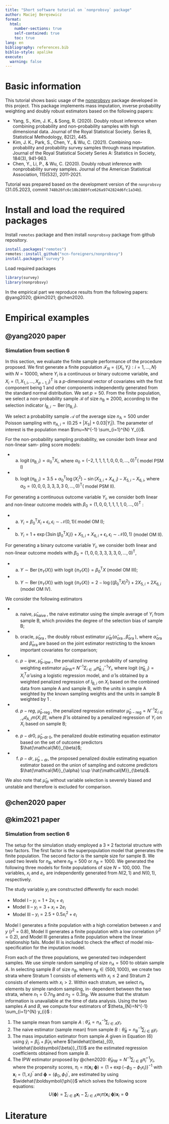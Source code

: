 ```yaml
---
title: "Short software tutorial on `nonprobsvy` package"
author: Maciej Beręsewicz
format: 
  html:
    number-sections: true
    self-contained: true
    toc: true
lang: en
bibliography: references.bib
biblio-style: apalike
execute: 
  warning: false
---
```


# Basic information

This tutorial shows basic usage of the
[nonprobsvy](https://github.com/ncn-foreigners/nonprobsvy) package
developed in this project. This package implements mass imputation,
inverse probability weighting and doubly robust estimators based on the
following papers:

-   Yang, S., Kim, J. K., & Song, R. (2020). Doubly robust inference
    when combining probability and non-probability samples with high
    dimensional data. Journal of the Royal Statistical Society. Series
    B, Statistical Methodology, 82(2), 445.
-   Kim, J. K., Park, S., Chen, Y., & Wu, C. (2021). Combining
    non-probability and probability survey samples through mass
    imputation. Journal of the Royal Statistical Society Series A:
    Statistics in Society, 184(3), 941-963.
-   Chen, Y., Li, P., & Wu, C. (2020). Doubly robust inference with
    nonprobability survey samples. Journal of the American Statistical
    Association, 115(532), 2011-2021.

Tutorial was prepared based on the development version of the
`nonprobsvy` (31.05.2023, commit
`748b20fc6c18b2889fce626a9742824d6fc1a34b`).

# Install and load the required packages

Install `remotes` package and then install `nonprobsvy` package from
github repository.

```r
install.packages("remotes")
remotes::install_github("ncn-foreigners/nonprobsvy")
install.packages("survey")
```

Load required packages

```r
library(survey)
library(nonprobsvy)
```

In the empirical part we reproduce results from the following papers:
@yang2020; @kim2021; @chen2020.

# Empirical examples 

## @yang2020 paper 

### Simulation from section 6

In this section, we evaluate the finite sample performance of the procedure proposed. We first
generate a finite population $\mathcal{F}_{N}=\left\{(X_{i}, Y_{i}): i=1, \ldots, N\right\}$ with $N=10000$, where $Y_{i}$ is a continuous or binary outcome variable, and $X_{i}=(1, X_{1, i}, \ldots, X_{p-1, i})^{\mathrm{T}}$ is a $p$-dimensional vector of covariates with the first component being 1 and other components independently generated from the standard normal distribution. We set $p=50$. From the finite population, we select a non-probability sample $\mathcal{B}$ of size $n_{\mathrm{B}} \approx 2000$, according to the selection indicator $I_{\mathrm{B}, i} \sim \operatorname{Ber}(\pi_{\mathrm{B}, i})$.

We select a probability sample $\mathcal{A}$ of the average size $n_{\mathrm{A}}=500$ under Poisson sampling with $\pi_{\mathrm{A}, i} \propto(0.25+\left|X_{1 i}\right|+0.03\left|Y_{i}\right|)$. The parameter of interest is the population mean $\mu=N^{-1} \sum_{i=1}^{N} Y_{i}$.

For the non-probability sampling probability, we consider both linear and non-linear sam-
pling score models:

+ (a) $\operatorname{logit}(\pi_{\mathrm{B}, i})=\alpha_{0}^{\mathrm{T}} X_{i}$, where $\alpha_{0}=(-2,1,1,1,1,0,0,0, \ldots, 0)^{\mathrm{T}}($ model PSM I)
+ (b) $\operatorname{logit}(\pi_{\mathrm{B}, i})=3.5+\alpha_{0}^{\mathrm{T}} \log (X_{i}^{2})-\sin (X_{3, i}+X_{4, i})-X_{5, i}-X_{6, i}$, where $\alpha_{0}=(0,0,0,3,3,3,3$
$0, \ldots, 0)^{\mathrm{T}}($ model PSM II).

For generating a continuous outcome variable $Y_{i}$, we consider both linear and non-linear
outcome models with $\beta_{0}=(1,0,0,1,1,1,1,0, \ldots, 0)^{\mathrm{T}}$ :

+ (a) $Y_{i}=\beta_{0}^{\mathrm{T}} X_{i}+\epsilon_{i}, \epsilon_{i} \sim \mathcal{N}(0,1)($ model OM I);
+ (b) $Y_{i}=1+\exp \left\{3 \sin (\beta_{0}^{\mathrm{T}} X_{i})\right\}+X_{5, i}+X_{6, i}+\epsilon_{i}, \epsilon_{i} \sim \mathcal{N}(0,1)$ (model OM II).

For generating a binary outcome variable $Y_{i}$, we consider both linear and non-linear outcome
models with $\beta_{0}=(1,0,0,3,3,3,3,0, \ldots, 0)^{\mathrm{T}}$,

+ (a) $Y \sim \operatorname{Ber}\left\{\pi_{Y}(X)\right\}$ with logit $\left\{\pi_{Y}(X)\right\}=\beta_{0}^{\mathrm{T}} X$ (model OM III);
+ (b) $Y \sim \operatorname{Ber}\left\{\pi_{Y}(X)\right\}$ with logit $\left\{\pi_{Y}(X)\right\}=2-\log \left\{(\beta_{0}^{\mathrm{T}} X)^{2}\right\}+2 X_{5, i}+2 X_{6, i}$ (model OM IV).

We consider the following estimators

+ (a) naive, $\hat{\mu}_{\text {naive }}$, the naive estimator using the simple average of $Y_{i}$ from sample $\mathrm{B}$, which
provides the degree of the selection bias of sample $\mathrm{B}$;
+ (b) oracle, $\hat{\mu}_{\text {ora }}$, the doubly robust estimator $\hat{\mu}_{\mathrm{dr}}(\hat{\alpha}_{\text {ora }}, \hat{\beta}_{\text {ora }})$, where $\hat{\alpha}_{\text {ora }}$ and $\hat{\beta}_{\text {ora }}$ are based
on the joint estimator restricting to the known important covariates for comparison;
+ (c) $p-ipw$, $\hat{\mu}_{\mathrm{p} \text {-ipw }}$, the penalized inverse probability of sampling weighting estimator $\hat{\mu}_{\mathrm{IPW}}=$ $N^{-1} \Sigma_{i \in \mathcal{B}} \hat{\pi}_{\mathrm{B}, i}^{-1} Y_{i}$, where logit $(\hat{\pi}_{\mathrm{B}, i})=X_{i}^{\mathrm{T}} \hat{\alpha}$ using a logistic regression model, and $\hat{\alpha}$ is obtained by a weighted penalized regression of $I_{\mathrm{B}, i}$ on $X_{i}$ based on the combined data from sample $\mathrm{A}$ and sample $\mathrm{B}$, with the units in sample A weighted by the known sampling weights and the units in sample $\mathrm{B}$ weighted by 1 .
+ (d) $p-reg$, $\hat{\mu}_{\mathrm{p} \text {-reg }}$, the penalized regression estimator $\hat{\mu}_{\mathrm{p}-\mathrm{reg}}=N^{-1} \Sigma_{i \in \mathcal{A}} d_{\mathrm{A}, i} m(X ; \hat{\beta})$, where $\hat{\beta}$ is obtained by a penalized regression of $Y_{i}$ on $X_{i}$ based on sample $\mathrm{B}$;
+ (e) $p-dr0$, $\hat{\mu}_{\mathrm{p} \text {-dr } 0}$, the penalized double estimating equation estimator based on the set of outcome predictors $\hat{\mathcal{M}}_{\beta}$;
+ (f) $p-dr$, $\hat{\mu}_{\mathrm{p}-\mathrm{dr}}$, the proposed penalized double estimating equation estimator based on the
union of sampling and outcome predictors $\hat{\mathcal{M}}_{\alpha} \cup \hat{\mathcal{M}}_{\beta}$.

We also note that $\hat{\mu}_{\mathrm{dr}}$ without variable selection is severely biased and unstable and therefore is excluded for comparison.


## @chen2020 paper 

## @kim2021 paper

### Simulation from section 6 

The setup for the simulation study employed a $3 \times 2$ factorial structure with two factors. The first factor is the superpopulation model that generates the finite population. The second factor is the
sample size for sample B. We used two levels for $n_{B}$, where $n_{B}=500$ or $n_{B}=1000$. We generated the following three models for finite populations of size $N=100,000$. The variables, $x_{i}$ and $e_{i}$, are independently generated from $N(2,1)$ and $N(0,1)$, respectively.

The study variable $y_{i}$ are constructed differently for each model:

+ Model I -- $y_{i}=1+2 x_{i}+e_{i}$
+ Model II -- $y_{i}=3+x_{i}+2e_{i}$
+ Model III -- $y_{i}=2.5 + 0.5x_{i}^2+e_{i}$

Model I generates a finite population with a high correlation between $x$ and $y$ ($r^{2}=0.8$), Model II generates a finite population with a low correlation ($r^{2}=0.2$), and Model III generates a finite population where the linear relationship fails. Model III is included to check the effect of model mis-specification for the imputation model.

From each of the three populations, we generated two independent samples. We use simple random
sampling of size $n_{A}=500$ to obtain sample $A$. In selecting sample $B$ of size $n_{B}$, where $n_{B} \in\{500,1000\}$,
we create two strata where Stratum 1 consists of elements with $x_{i} \leq 2$ and Stratum 2 consists of
elements with $x_{i}>2$. Within each stratum, we select $n_{h}$ elements by simple random sampling, in-
dependent between the two strata, where $n_{1}=0.7 n_{B}$ and $n_{2}=0.3 n_{B}$. We assume that the stratum
information is unavailable at the time of data analysis. Using the two samples $A$ and $B$, we compute
four estimators of $\theta_{N}=N^{-1} \sum_{i=1}^{N} y_{i}$ :

1. The sample mean from sample $A$ : $\widehat{\theta}_{A}=n_{A}^{-1} \sum_{i \in A} y_{i}$.
2. The naive estimator (sample mean) from sample $B: \widehat{\theta}_{B}=n_{B}^{-1} \sum_{i \in B} y_{i}$.
3. The mass imputation estimator from sample $A$ given in Equation (6) using $\widehat{y}_{i}=\widehat{\beta}_{0}+\widehat{\beta}_{1} x_{i}$ where
$(\widehat{\beta}_{0}, \widehat{\boldsymbol{\beta}}_{1})$ are the estimated regression coefficients obtained from sample $B$.
4. The IPW estimator proposed by @chen2020: $\widehat{\theta}_{I P W}=N^{-1} \sum_{i \in B} \widehat{\pi}_{i}^{-1} y_{i}$, where the propensity
scores, $\pi_{i}=\pi(\mathbf{x}_{i} ; \boldsymbol{\phi})=\left\{1+\exp (-\phi_{0}-\phi_{1} x_{i})\right\}^{-1}$ with $\mathbf{x}_{i}=(1, x_{i})^{\prime}$ and $\boldsymbol{\phi}=(\phi_{0}, \phi_{1})^{\prime}$, are estimated
by using $\widehat{\boldsymbol{\phi}}$ which solves the following score equations:
$$
U(\boldsymbol{\phi})=\sum_{i \in B} \mathbf{x}_{i}-\sum_{i \in A} w_{i} \pi(\mathbf{x}_{i} ; \boldsymbol{\phi}) \mathbf{x}_{i}=\mathbf{0}
$$


# Literature

